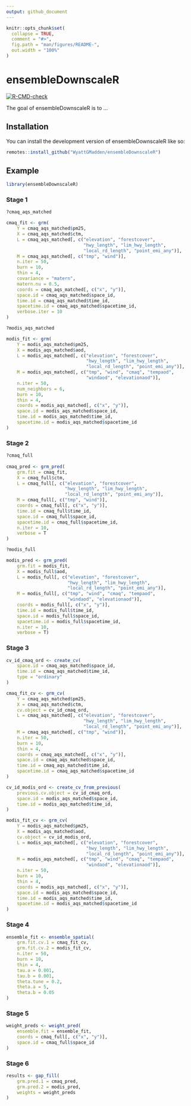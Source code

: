 ```yaml
---
output: github_document
---
```


<!-- README.md is generated from README.Rmd. Please edit that file -->

```r
knitr::opts_chunk$set(
  collapse = TRUE,
  comment = "#>",
  fig.path = "man/figures/README-",
  out.width = "100%"
)
```

# ensembleDownscaleR

<!-- badges: start -->
[![R-CMD-check](https://github.com/WyattGMadden/ensembleDownscaleR/actions/workflows/R-CMD-check.yaml/badge.svg)](https://github.com/WyattGMadden/ensembleDownscaleR/actions/workflows/R-CMD-check.yaml)
<!-- badges: end -->

The goal of ensembleDownscaleR is to ...



## Installation

You can install the development version of ensembleDownscaleR like so:

```r
remotes::install_github("WyattGMadden/ensembleDownscaleR")
```



## Example

```r
library(ensembleDownscaleR)
```



### Stage 1

```r

?cmaq_aqs_matched

cmaq_fit <- grm(
    Y = cmaq_aqs_matched$pm25,
    X = cmaq_aqs_matched$ctm,
    L = cmaq_aqs_matched[, c("elevation", "forestcover",
                             "hwy_length", "lim_hwy_length", 
                             "local_rd_length", "point_emi_any")],
    M = cmaq_aqs_matched[, c("tmp", "wind")],
    n.iter = 50,
    burn = 10,
    thin = 4,
    covariance = "matern",
    matern.nu = 0.5,
    coords = cmaq_aqs_matched[, c("x", "y")],
    space.id = cmaq_aqs_matched$space_id,
    time.id = cmaq_aqs_matched$time_id,
    spacetime.id = cmaq_aqs_matched$spacetime_id,
    verbose.iter = 10
)

?modis_aqs_matched

modis_fit <- grm(
    Y = modis_aqs_matched$pm25,
    X = modis_aqs_matched$aod,
    L = modis_aqs_matched[, c("elevation", "forestcover",
                              "hwy_length", "lim_hwy_length", 
                              "local_rd_length", "point_emi_any")],
    M = modis_aqs_matched[, c("tmp", "wind", "cmaq", "tempaod", 
                              "windaod", "elevationaod")],
    n.iter = 50,
    num_neighbors = 6,
    burn = 10,
    thin = 4,
    coords = modis_aqs_matched[, c("x", "y")],
    space.id = modis_aqs_matched$space_id,
    time.id = modis_aqs_matched$time_id,
    spacetime.id = modis_aqs_matched$spacetime_id
)

```



### Stage 2

```r

?cmaq_full
 
cmaq_pred <- grm_pred(
    grm.fit = cmaq_fit,
    X = cmaq_full$ctm,
    L = cmaq_full[, c("elevation", "forestcover",
                      "hwy_length", "lim_hwy_length", 
                      "local_rd_length", "point_emi_any")],
    M = cmaq_full[, c("tmp", "wind")],
    coords = cmaq_full[, c("x", "y")],
    time.id = cmaq_full$time_id,
    space.id = cmaq_full$space_id,
    spacetime.id = cmaq_full$spacetime_id,
    n.iter = 10,
    verbose = T
)

?modis_full

modis_pred <- grm_pred(
    grm.fit = modis_fit,
    X = modis_full$aod, 
    L = modis_full[, c("elevation", "forestcover",
                       "hwy_length", "lim_hwy_length", 
                       "local_rd_length", "point_emi_any")],
    M = modis_full[, c("tmp", "wind", "cmaq", "tempaod", 
                       "windaod", "elevationaod")],
    coords = modis_full[, c("x", "y")],
    time.id = modis_full$time_id, 
    space.id = modis_full$space_id, 
    spacetime.id = modis_full$spacetime_id,
    n.iter = 10,
    verbose = T)

```



### Stage 3

```r

cv_id_cmaq_ord <- create_cv(
    space.id = cmaq_aqs_matched$space_id,
    time.id = cmaq_aqs_matched$time_id, 
    type = "ordinary"
)

cmaq_fit_cv <- grm_cv(
    Y = cmaq_aqs_matched$pm25,
    X = cmaq_aqs_matched$ctm,
    cv.object = cv_id_cmaq_ord,
    L = cmaq_aqs_matched[, c("elevation", "forestcover",
                             "hwy_length", "lim_hwy_length", 
                             "local_rd_length", "point_emi_any")],
    M = cmaq_aqs_matched[, c("tmp", "wind")],
    n.iter = 50,
    burn = 10,
    thin = 4,
    coords = cmaq_aqs_matched[, c("x", "y")],
    space.id = cmaq_aqs_matched$space_id,
    time.id = cmaq_aqs_matched$time_id,
    spacetime.id = cmaq_aqs_matched$spacetime_id
)

cv_id_modis_ord <- create_cv_from_previous(
    previous.cv.object = cv_id_cmaq_ord,
    space.id = modis_aqs_matched$space_id,
    time.id = modis_aqs_matched$time_id,
)

modis_fit_cv <- grm_cv(
    Y = modis_aqs_matched$pm25,
    X = modis_aqs_matched$aod,
    cv.object = cv_id_modis_ord,
    L = modis_aqs_matched[, c("elevation", "forestcover",
                              "hwy_length", "lim_hwy_length", 
                              "local_rd_length", "point_emi_any")],
    M = modis_aqs_matched[, c("tmp", "wind", "cmaq", "tempaod", 
                              "windaod", "elevationaod")],
    n.iter = 50,
    burn = 10,
    thin = 4,
    coords = modis_aqs_matched[, c("x", "y")],
    space.id = modis_aqs_matched$space_id,
    time.id = modis_aqs_matched$time_id,
    spacetime.id = modis_aqs_matched$spacetime_id
)

```



### Stage 4

```r

ensemble_fit <- ensemble_spatial(
    grm.fit.cv.1 = cmaq_fit_cv,
    grm.fit.cv.2 = modis_fit_cv,
    n.iter = 50, 
    burn = 10, 
    thin = 4,
    tau.a = 0.001, 
    tau.b = 0.001, 
    theta.tune = 0.2, 
    theta.a = 5, 
    theta.b = 0.05
)

```


### Stage 5

```r

weight_preds <- weight_pred(
    ensemble.fit = ensemble_fit,
    coords = cmaq_full[, c("x", "y")],
    space.id = cmaq_full$space_id
)

```


### Stage 6

```r

results <- gap_fill(
    grm.pred.1 = cmaq_pred,
    grm.pred.2 = modis_pred,
    weights = weight_preds
)

```








